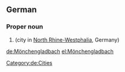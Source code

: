 ==German==
{{wikipedia}}
{{wikipedia|lang=de}}
===Proper noun===
{{de-proper noun}}

# {{l|en|Mönchengladbach}} (city in [[North Rhine-Westphalia]], Germany)

[[Category:de:Cities]]

[[de:Mönchengladbach]]
[[el:Mönchengladbach]]
